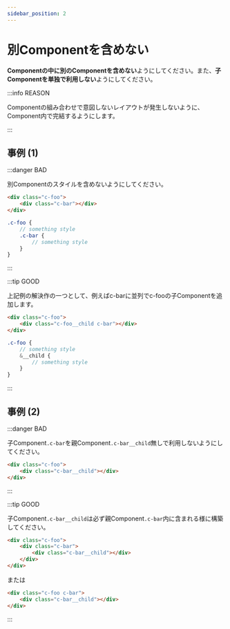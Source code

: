 ```yaml
---
sidebar_position: 2
---
```


# 別Componentを含めない

**Componentの中に別のComponentを含めない**ようにしてください。また、**子Componentを単独で利用しない**ようにしてください。

:::info REASON

Componentの組み合わせで意図しないレイアウトが発生しないように、Component内で完結するようにします。

:::

## 事例 (1)

:::danger BAD

別Componentのスタイルを含めないようにしてください。

```html
<div class="c-foo">
    <div class="c-bar"></div>
</div>
```

```scss title="scss/object/component/_foo.scss"
.c-foo {
    // something style
    .c-bar {
        // something style
    }
}
```

:::

:::tip GOOD

上記例の解決作の一つとして、例えばc-barに並列でc-fooの子Componentを追加します。

```html
<div class="c-foo">
    <div class="c-foo__child c-bar"></div>
</div>
```

```scss title="scss/object/component/_foo.scss"
.c-foo {
    // something style
    &__child {
        // something style
    }
}
```

:::

## 事例 (2)

:::danger BAD

子Component`.c-bar`を親Component`.c-bar__child`無しで利用しないようにしてください。

```html
<div class="c-foo">
    <div class="c-bar__child"></div>
</div>
```

:::

:::tip GOOD

子Component`.c-bar__child`は必ず親Component`.c-bar`内に含まれる様に構築してください。

```html
<div class="c-foo">
    <div class="c-bar">
        <div class="c-bar__child"></div>
    </div>
</div>
```

または

```html
<div class="c-foo c-bar">
    <div class="c-bar__child"></div>
</div>
```

:::
